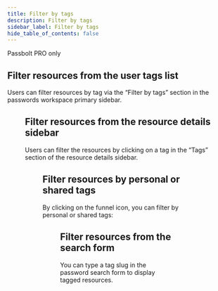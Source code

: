 ```yaml
---
title: Filter by tags
description: Filter by tags
sidebar_label: Filter by tags
hide_table_of_contents: false
---
```


<Chips link="https://www.passbolt.com/pricing/pro" isUnderMainTitle={true}>Passbolt PRO only</Chips>

## Filter resources from the user tags list

Users can filter resources by tag via the “Filter by tags” section in the passwords workspace primary sidebar.

<Figure src="img/help/2022/05/tags-filter.png" alt="Filter tags"
        caption="fig. Filter tags" size={{width: 400}}/>

## Filter resources from the resource details sidebar

Users can filter the resources by clicking on a tag in the “Tags” section of the resource details sidebar.

<Figure src="img/help/2022/05/tags-untag.png"
        alt="Click on a tag to filter on this tag" caption="fig. Click on a tag to filter on this tag" size={{width: 400}}/>

## Filter resources by personal or shared tags

By clicking on the funnel icon, you can filter by personal or shared tags:

<Figure src="img/help/2022/05/tags-filter-2.png"
        alt="Filter by personal or shared tags" caption="fig. Filter by personal or shared tags" size={{width: 400}}/>

## Filter resources from the search form

You can type a tag slug in the password search form to display tagged resources.
